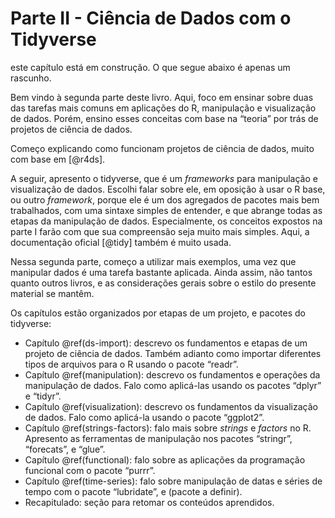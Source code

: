 # Parte II - Ciência de Dados com o Tidyverse {#intro2 .unnumbered}

:::{.warn}
este capítulo está em construção. O que segue abaixo é apenas um rascunho.
:::

Bem vindo à segunda parte deste livro. Aqui, foco em ensinar sobre duas das tarefas mais comuns em aplicações do R, manipulação e visualização de dados. Porém, ensino esses conceitas com base na "teoria" por trás de projetos de ciência de dados.

Começo explicando como funcionam projetos de ciência de dados, muito com base em [@r4ds].

A seguir, apresento o tidyverse, que é um _frameworks_ para manipulação e visualização de dados. Escolhi falar sobre ele, em oposição à usar o R base, ou outro _framework_, porque ele é um dos agregados de pacotes mais bem trabalhados, com uma sintaxe simples de entender, e que abrange todas as etapas da manipulação de dados. Especialmente, os conceitos expostos na parte I farão com que sua compreensão seja muito mais simples. Aqui, a documentação oficial [@tidy] também é muito usada.

Nessa segunda parte, começo a utilizar mais exemplos, uma vez que manipular dados é uma tarefa bastante aplicada. Ainda assim, não tantos quanto outros livros, e as considerações gerais sobre o estilo do presente material se mantêm.

Os capítulos estão organizados por etapas de um projeto, e pacotes do tidyverse:

- Capítulo \@ref(ds-import): descrevo os fundamentos e etapas de um projeto de ciência de dados. Também adianto como importar diferentes tipos de arquivos para o R usando o pacote "readr".
- Capítulo \@ref(manipulation): descrevo os fundamentos e operações da manipulação de dados. Falo como aplicá-las usando os pacotes "dplyr" e "tidyr".
- Capítulo \@ref(visualization): descrevo os fundamentos da visualização de dados. Falo como aplicá-la usando o pacote "ggplot2".
- Capítulo \@ref(strings-factors): falo mais sobre _strings_ e _factors_ no R. Apresento as ferramentas de manipulação nos pacotes "stringr", "forecats", e "glue".
- Capítulo \@ref(functional): falo sobre as aplicações da programação funcional com o pacote "purrr".
- Capítulo \@ref(time-series): falo sobre manipulação de datas e séries de tempo com o pacote "lubridate", e (pacote a definir).
- Recapitulado: seção para retomar os conteúdos aprendidos.